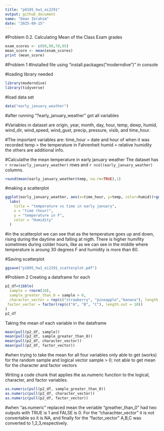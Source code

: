 ```yaml
---
title: "p8105_hw1_ei2291"
output: github_document
name: "Eman Ibrahim"
date: "2025-09-15"
---
```


#Problem 0.2. 
Calculating Mean of the Class Exam grades
```r
exam_scores <- c(88,90,70,95)
mean_score <- mean(exam_scores)
print (mean_score)
```

#Problem 1
#Installed file using "install.packages("moderndive")" in console


#loading library needed
```r
library(moderndive)
library(tidyverse)
```

#load data set
```r
data("early_january_weather")
```

#after running "?early_january_weather" got all variables

#Variables in dataset are origin, year, month, day, hour, temp, dewp, humid, wind_dir, wind_speed, wind_gust, precip, pressure, visib, and time_hour.

#The important variables are:
time_hour = date and hour of when it was recorded
temp = the temperature in Fahrenheit
humid = relative humidity
the others are additional info.


#Calculathe the mean temperature in early january weather
The dataset has `r nrow(early_january_weather)` rows and `r ncol(early_january_weather)` columns.
```r
round(mean(early_january_weather$temp, na.rm=TRUE),1) 
```
#making a scatterplot
```r
ggplot(early_january_weather, aes(x=time_hour, y=temp, color=humid))+geom_point()+
  labs(
    title = "temperature vs time in early january",
    x = "time (hour)",
    y = "temperature in F",
    color = "Humidity"
  )
```
#in the scatterplot we can see that as the temperature goes up and down, rising during the daytime and falling at nigth. There is higher humifity sometimes during colder hours, like as we can see in the middle where temperature is aroung 30 degrees F and humidity is more than 80.

#Saving scatterplot
```r
ggsave("p1805_hw1_ei2291_scatterplot.pdf")
```

#Problem 2
Creating a dataframe for each
```r

p2_df=tibble(
  sample = rnorm(10),
  sample_greater_than_0 = sample > 0,
  character_vector = rep(c("strawberry", "pineapple","banana"), length.out = 10),
 factor_vector = factor(rep(c("A", "B", "C"), length.out = 10))
)
p2_df
```

Taking the mean of each variable in the dataframe
```r
mean(pull(p2_df, sample))
mean(pull(p2_df, sample_greater_than_0))
mean(pull(p2_df, character_vector))
mean(pull(p2_df, factor_vector))
```
#when trying to take the mean for all four variables only able to get (works) for the random sample and logical vector sample > 0; not able to get mean for the character and factor vectors

Writing a code chunk that applies the as.numeric function to the logical, character, and factor variables.
```r
as.numeric(pull(p2_df, sample_greater_than_0))
as.numeric(pull(p2_df, character_vector))
as.numeric(pull(p2_df, factor_vector))
```
#when "as.numeric" replaced mean the veriable "greather_than_0" had two outputs with TRUE is 1 and FALSE is 0. For the "charachter_vector" it is not convertable so it is NA, and finally for the "factor_vector" A,B,C was converted to 1,2,3,respectively.





